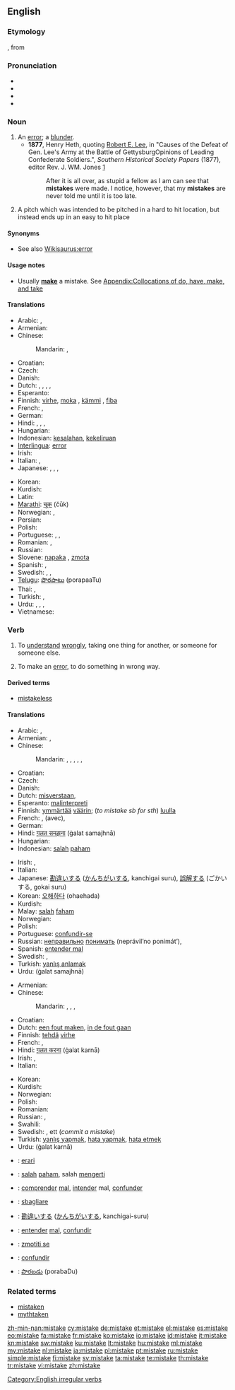 ==English==

===Etymology===
{{etyl|enm|en}}, from {{etyl|non|en}} {{term|mistaka||lang=non|to take in error, to miscarry}}

===Pronunciation===
* {{SAMPA|/mIs"teIk/}}
* {{IPA|/mɪsˈteɪk/}}
* {{audio|en-us-mistake.ogg|Audio (US)}}
* {{rhymes|eɪk}}

===Noun===
{{en-noun}}

# An [[error]]; a [[blunder]].
#* '''1877''', Henry Heth, quoting [[w:Robert E. Lee|Robert E. Lee]], in "Causes of the Defeat of Gen. Lee's Army at the Battle of GettysburgOpinions of Leading Confederate Soldiers.", ''Southern Historical Society Papers'' (1877), editor Rev. J. WM. Jones [http://books.google.com/books?id=iDIFAAAAQAAJ&pg=PA292&dq=lee+%22mistakes+were+made%22&hl=en&ei=fchaTbu4L8L98AaVs4n-DQ&sa=X&oi=book_result&ct=result&resnum=3&ved=0CDUQ6AEwAg#v=onepage&q=lee%20%22mistakes%20were%20made%22&f=false]
#*:After it is all over, as stupid a fellow as I am can see that '''mistakes''' were made. I notice, however, that my '''mistakes''' are never told me until it is too late.
# {{baseball}} A pitch which was intended to be pitched in a hard to hit location, but instead ends up in an easy to hit place

====Synonyms====
* See also [[Wikisaurus:error]]

====Usage notes====
* Usually '''[[make]]''' a mistake. See [[Appendix:Collocations of do, have, make, and take]]

====Translations====
{{trans-top|An error (1)}}
* Arabic: {{t|ar|خطأ|f|tr=khaTa'|sc=Arab}}, {{t|ar|غلطة|f|tr=ghálTa|sc=Arab}}
* Armenian: {{t-|hy|սխալ|tr=sxal}}
* Chinese:
*: Mandarin: {{t-|cmn|錯誤|sc=Hani}},  {{t-|cmn|错误|tr=cuòwù|sc=Hani}}
* Croatian: {{t-|hr|grješka|f|alt=grjȅška}}
* Czech: {{t+|cs|chyba|f}}
* Danish: {{t|da|fejl|c}}
* Dutch: {{t+|nl|fout|f}}, {{t-|nl|misverstand|n}}, {{t+|nl|blunder|m}}, {{t+|nl|vergissing|f}},  {{t-|nl|onjuistheid|f}}
* Esperanto: {{t-|eo|eraro|xs=Esperanto}}
* Finnish: [[virhe]], [[moka]] {{italbrac|colloquial}}, [[kämmi]] {{italbrac|colloquial}}, [[fiba]] {{italbrac|slang}}
* French: {{t+|fr|faute|f}}, {{t+|fr|erreur|f}}
* German: {{t+|de|Fehler|m}}
* Hindi: {{t|hi|ग़लत|m|tr=ġalat|sc=Deva}}, {{t|hi|ग़लती|f|tr=ġalatī|sc=Deva}}, {{t|hi|ग़लत फ़हमी|f|tr=ġalat fahmī|sc=Deva}}, {{t|hi|भूल|f|tr=bhūl|sc=Deva}}
* Hungarian: {{t+|hu|hiba}}
* Indonesian: [[salah|kesalahan]], [[keliru|kekeliruan]]
* [[Interlingua]]: [[error]]
* Irish: {{t-|ga|botún|m|xs=Irish}}
* Italian: {{t+|it|errore|m}}, {{t+|it|sbaglio|m}}
* Japanese: {{t|ja|間違い|tr=まちがい, machigai|sc=Jpan}}, {{t|ja|過ち|tr=あやまち, ayamachi|sc=Jpan}},  {{t-|ja|誤り|tr=ayamari}},  {{t+|ja|錯誤|tr=sakugo}}
{{trans-mid}}
* Korean: {{t|ko|잘못|tr=jalmot|sc=Kore}}
* Kurdish: {{ku-Arab|[[غه‌له‌ت]]}}
* Latin: {{t|la|error|m}}
* [[Marathi]]: [[चूक]] (čūk)
* Norwegian: {{t+|no|feil|m}}, {{t|no|tabbe|m}}
* Persian: {{t|fa|اشتباه|tr=eshtebâh|sc=fa-Arab}}
* Polish: {{t+|pl|pomyłka|f}}
* Portuguese: {{t+|pt|erro|m}}, {{t+|pt|engano|m}}, {{t+|pt|equívoco|m}}
* Romanian: {{t+|ro|greşeală|f}},  {{t|ro|eroare|f}}
* Russian: {{t+|ru|ошибка|f|tr=ošíbka}}
* Slovene: [[napaka]] {{f}}, [[zmota]] {{f}}
* Spanish: {{t+|es|error|m}}, {{t+|es|equivocación|f}}
* Swedish: {{t+|sv|fel|n}}, {{t+|sv|miss|c}}, {{t+|sv|misstag|n}}
* [[Telugu]]: [[పొరపాటు]] (porapaaTu)
* Thai: {{t|th|ข้อผิดพลาด|tr=kôr-pìt-plâat|sc=Thai}}, {{t|th|ความผิดพลาด|tr=kwaam-pìt-plâat|sc=Thai}}
* Turkish: {{t+|tr|hata}}, {{t+|tr|yanlış}}
* Urdu: {{t|ur|غلط|m|tr=ġalat|sc=ur-Arab}}, {{t|ur|غلطی|f|tr=ġalatī|sc=ur-Arab}}, {{t|ur|غلط فہمی|f|tr=ġalat fahmī|sc=ur-Arab}}, {{t|ur|بھول|f|tr=bhūl|sc=ur-Arab}}
* Vietnamese: {{t|vi|lỗi}}
{{trans-bottom}}

===Verb===
{{en-verb|mistakes|mistaking|mistook|mistaken}}

# {{transitive}} To [[understand]] [[wrongly]], taking one thing for another, or someone for someone else.
# {{transitive}} To make an [[error]], to do something in wrong way.

====Derived terms====
* [[mistakeless]]

====Translations====
{{trans-top|To take one thing for another}}
* Arabic: {{Arab|[[اساء الفهم]]}} {{IPAchar|(’asá’ al-fáhem)}},  {{t|ar|أخطأ|tr='akhTa'a}}
* Armenian: {{t-|hy|խառնել|tr=xaṙnel}}, {{t|hy|շփոթել|tr=šp'ot'el}}
* Chinese:
*: Mandarin: {{t-|cmn|誤會|sc=Hani}}, {{t-|cmn|误会|tr=wùhuì|sc=Hani}}, {{t|cmn|弄錯|sc=Hani}},  {{t|cmn|弄错|tr=nòngcuò|sc=Hani}}, {{t|cmn|錯認|sc=Hani}},  {{t|cmn|错认|tr=cuòrèn|sc=Hani}}
* Croatian: {{t-|hr|pogriješiti|alt=pogrijéšiti}}
* Czech: {{t-|cs|zaměnit}}
* Danish: {{t|da|misforstå}}
* Dutch: [[misverstaan]], {{t-|nl|verwisselen}}
* Esperanto: [[malinterpreti]]
* Finnish: [[ymmärtää]] [[väärin]]; (''to mistake sb for sth'') [[luulla]]
* French: {{t+|fr|méprendre}}, {{t+|fr|confondre}} (avec), {{t-|fr|faire erreur}}
* German: {{t+|de|verwechseln}}
* Hindi: [[ग़लत समझना]] (ġalat samajhnā)
* Hungarian: {{t+|hu|félreért}}
* Indonesian: [[salah]] [[paham]]
{{trans-mid}}
* Irish: {{t|ga|déan dearmad|xs=Irish}}, {{t|ga|déan earráid|xs=Irish}}
* Italian: {{t-|it|fraintendere}}
* Japanese: [[勘違い]]する ([[かんちがい]]する, kanchigai suru), [[誤解]]する (ごかいする, gokai suru)
* Korean: [[오해하다]] (ohaehada)
* Kurdish: {{ku-Arab|[[به‌غه‌له‌ت]]}}
* Malay: [[salah]] [[faham]]
* Norwegian: {{t|no|misforstå}}
* Polish: {{t+|pl|pomylić}}
* Portuguese: [[confundir-se]]
* Russian: [[неправильно]] [[понимать]] (neprávil’no ponimát’), {{t+|ru|принимать|tr=prinimát'}} {{qualifier|кого-л. за другого, что-л. за другое}}
* Spanish: [[entender mal]]
* Swedish: {{t+|sv|missförstå}}, {{t+|sv|missta}}
* Turkish: [[yanlış anlamak]]
* Urdu: {{ur-Arab|[[غلط سمجھنا]]}} (ġalat samajhnā)
{{trans-bottom}}

{{trans-top|To make an error}}
* Armenian: {{t|hy|սխալվել|tr=sxalvel}}
* Chinese:
*: Mandarin: {{t-|cmn|誤會|sc=Hani}}, {{t-|cmn|误会|tr=wùhuì|sc=Hani}}, {{t-|cmn|誤解|sc=Hani}},  {{t-|cmn|误解|tr=wùjiě|sc=Hani}}
* Croatian: {{t-|hr|pogriješiti|alt=pogrijéšiti}}
* Dutch: [[een fout maken]], [[in de fout gaan]]
* Finnish: [[tehdä]] [[virhe]]
* French: {{t+|fr|se tromper}},
* Hindi: [[ग़लत करना]] (ġalat karnā)
* Irish: {{t|ga|déan dearmad|xs=Irish}}, {{t|ga|déan earráid|xs=Irish}}
* Italian: {{t+|it|sbagliare}}
{{trans-mid}}
* Korean: {{t|ko|실수하다|tr=silsuhada|sc=Kore}}
* Kurdish: {{ku-Arab|[[غه‌له‌ت کردن]]}}
* Norwegian: {{t|no|ta feil}}
* Polish: {{t+|pl|pomylić się}}
* Romanian: {{t+|ro|greşi}}
* Russian: {{t|ru|ошибаться|tr=ošibát'sja}} {{impf}}, {{t|ru|ошибиться|tr=ošibít'sja}} {{pf.}}
* Swahili: {{t+|sw|kosa|xs=Swahili}}
* Swedish: {{t|sv|missta}}, {{t|sv|begå}} ett {{t|sv|misstag|n}} (''commit a mistake'')
* Turkish: [[yanlış yapmak]], [[hata yapmak]], [[hata etmek]]
* Urdu: {{ur-Arab|[[غلط کرنا]]}} (ġalat karnā)
{{trans-bottom}}

{{checktrans-top}}
* {{ttbc|eo}}: [[erari]]
* {{ttbc|id}}: [[salah]] [[paham]], salah [[mengerti]]
* {{ttbc|ia}}: [[comprender]] [[mal]], [[intender]] mal, [[confunder]]
* {{ttbc|it}}: [[sbagliare]]
* {{ttbc|ja}}: [[勘違い]]する ([[かんちがい]]する, kanchigai-suru)
* {{ttbc|pt}}: [[entender]] [[mal]], [[confundir]]
* {{ttbc|sl}}: [[zmotiti se]]
* {{ttbc|es}}: [[confundir]]
* {{ttbc|te}}: [[పొరబడు]] (porabaDu)
{{trans-bottom}}

===Related terms===
* [[mistaken]]
* [[myth]]taken

[[Category:English irregular verbs]]

[[zh-min-nan:mistake]]
[[cy:mistake]]
[[de:mistake]]
[[et:mistake]]
[[el:mistake]]
[[es:mistake]]
[[eo:mistake]]
[[fa:mistake]]
[[fr:mistake]]
[[ko:mistake]]
[[io:mistake]]
[[id:mistake]]
[[it:mistake]]
[[kn:mistake]]
[[sw:mistake]]
[[ku:mistake]]
[[lt:mistake]]
[[hu:mistake]]
[[ml:mistake]]
[[my:mistake]]
[[nl:mistake]]
[[ja:mistake]]
[[pl:mistake]]
[[pt:mistake]]
[[ru:mistake]]
[[simple:mistake]]
[[fi:mistake]]
[[sv:mistake]]
[[ta:mistake]]
[[te:mistake]]
[[th:mistake]]
[[tr:mistake]]
[[vi:mistake]]
[[zh:mistake]]